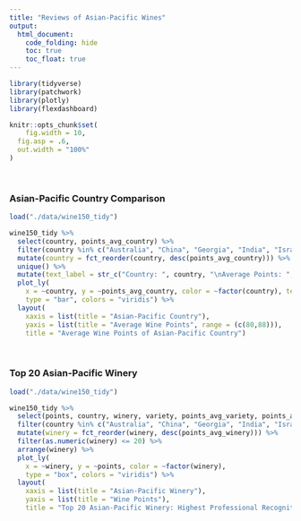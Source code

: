 ```yaml
---
title: "Reviews of Asian-Pacific Wines"
output: 
  html_document:
    code_folding: hide
    toc: true
    toc_float: true
---
```


```r
library(tidyverse)
library(patchwork)
library(plotly)
library(flexdashboard)

knitr::opts_chunk$set(
	fig.width = 10, 
  fig.asp = .6,
  out.width = "100%"
)
```

<br/>

### Asian-Pacific Country Comparison

```r
load("./data/wine150_tidy")

wine150_tidy %>% 
  select(country, points_avg_country) %>% 
  filter(country %in% c("Australia", "China", "Georgia", "India", "Israel", "Japan", "Lebanon", "New Zealand", "South Korea", "Turkey")) %>% 
  mutate(country = fct_reorder(country, desc(points_avg_country))) %>% 
  unique() %>% 
  mutate(text_label = str_c("Country: ", country, "\nAverage Points: ", points_avg_country)) %>% 
  plot_ly(
    x = ~country, y = ~points_avg_country, color = ~factor(country), text = ~text_label,
    type = "bar", colors = "viridis") %>%
  layout(
    xaxis = list(title = "Asian-Pacific Country"),
    yaxis = list(title = "Average Wine Points", range = (c(80,88))),
    title = "Average Wine Points of Asian-Pacific Country")
```

<br/>

### Top 20 Asian-Pacific Winery

```r
load("./data/wine150_tidy")

wine150_tidy %>% 
  select(points, country, winery, variety, points_avg_variety, points_avg_winery) %>% 
  filter(country %in% c("Australia", "China", "Georgia", "India", "Israel", "Japan", "Lebanon", "New Zealand", "South Korea", "Turkey")) %>% 
  mutate(winery = fct_reorder(winery, desc(points_avg_winery))) %>% 
  filter(as.numeric(winery) <= 20) %>% 
  arrange(winery) %>% 
  plot_ly(
    x = ~winery, y = ~points, color = ~factor(winery),
    type = "box", colors = "viridis") %>%
  layout(
    xaxis = list(title = "Asian-Pacific Winery"),
    yaxis = list(title = "Wine Points"),
    title = "Top 20 Asian-Pacific Winery: Highest Professional Recognition")
```
